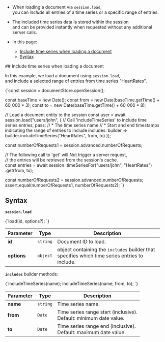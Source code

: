 
<Admonition type="note" title="">

* When loading a document via `session.load`,  
  you can _include_ all entries of a time series or a specific range of entries.

* The included time series data is stored within the session   
  and can be provided instantly when requested without any additional server calls.

* In this page:
   * [Include time series when loading a document](../../../../../document-extensions/timeseries/client-api/session/include/with-session-load.mdx#include-time-series-when-loading-a-document)
   * [Syntax](../../../../../document-extensions/timeseries/client-api/session/include/with-session-load.mdx#syntax)

</Admonition>
## Include time series when loading a document

In this example, we load a document using `session.load`,  
and include a selected range of entries from time series "HeartRates".

<TabItem value="include_1" label="include_1">
<CodeBlock language="js">
{`const session = documentStore.openSession();

const baseTime = new Date();
const from = new Date(baseTime.getTime() + 60_000 * 3);
const to = new Date(baseTime.getTime() + 60_000 * 8);

// Load a document entity to the session
const user = await session.load("users/john", \{
    // Call 'includeTimeSeries' to include time series entries, pass:
    // * The time series name
    // * Start and end timestamps indicating the range of entries to include
    includes: builder => builder.includeTimeSeries("HeartRates", from, to)
\});

const numberOfRequests1 = session.advanced.numberOfRequests;

// The following call to 'get' will Not trigger a server request,  
// the entries will be retrieved from the session's cache.  
const entries = await session
    .timeSeriesFor("users/john", "HeartRates")
    .get(from, to);

const numberOfRequests2 = session.advanced.numberOfRequests;
assert.equal(numberOfRequests1, numberOfRequests2);
`}
</CodeBlock>
</TabItem>



## Syntax

**`session.load`**

<TabItem value="syntax_1" label="syntax_1">
<CodeBlock language="js">
{`load(id, options?);
`}
</CodeBlock>
</TabItem>

| Parameter    | Type     | Description                                                                                   |
|--------------|----------|-----------------------------------------------------------------------------------------------|
| **id**       | `string` | Document ID to load.                                                                          |
| **options**  | `object` | object containing the `includes` builder that specifies which time series entries to include. |

**`includes`** builder methods:

<TabItem value="syntax_2" label="syntax_2">
<CodeBlock language="js">
{`includeTimeSeries(name);
includeTimeSeries(name, from, to);
`}
</CodeBlock>
</TabItem>

| Parameter | Type     | Description                                                          |
|-----------|----------|----------------------------------------------------------------------|
| **name**  | `string` | Time series name.                                                    |
| **from**  | `Date`   | Time series range start (inclusive).<br/>Default: minimum date value. |
| **to**    | `Date`   | Time series range end (inclusive).<br/>Default: maximum date value.   |





